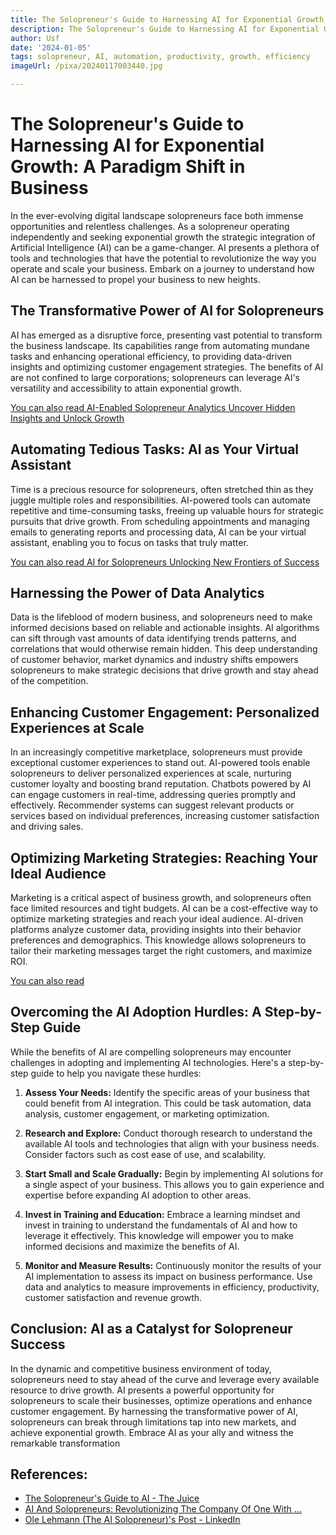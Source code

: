 ```yaml
---
title: The Solopreneur's Guide to Harnessing AI for Exponential Growth
description: The Solopreneur's Guide to Harnessing AI for Exponential Growth
author: Usf
date: '2024-01-05'
tags: solopreneur, AI, automation, productivity, growth, efficiency
imageUrl: /pixa/20240117003440.jpg

---
```

# The Solopreneur's Guide to Harnessing AI for Exponential Growth: A Paradigm Shift in Business

In  the ever-evolving digital landscape solopreneurs face both immense opportunities and relentless challenges. As a solopreneur operating independently and  seeking exponential growth the strategic integration of Artificial Intelligence  (AI) can be a game-changer. AI  presents a plethora of tools and  technologies that  have the potential to  revolutionize the way you operate and scale your business. Embark on a journey  to understand how AI can  be harnessed to propel your business to new heights.

## The Transformative Power of AI for Solopreneurs

AI has emerged  as a disruptive force, presenting vast potential to transform the business  landscape. Its capabilities range  from automating mundane tasks and enhancing operational efficiency, to  providing data-driven insights and optimizing customer engagement strategies. The benefits of AI are  not confined to large corporations; solopreneurs can leverage AI's versatility and accessibility to attain exponential growth.

[You can also read  AI-Enabled Solopreneur Analytics Uncover Hidden Insights and Unlock Growth](AI-Enabled%20Solopreneur%20Analytics%20Uncover%20Hidden%20Insights%20and%20Unlock%20Growth)


## Automating Tedious  Tasks: AI as Your  Virtual Assistant

Time is a  precious resource for solopreneurs, often stretched thin  as they juggle  multiple roles and responsibilities. AI-powered tools can automate repetitive and time-consuming tasks, freeing up valuable hours for strategic pursuits that drive growth. From scheduling appointments and managing emails to  generating reports and processing data, AI can be your virtual assistant, enabling you to  focus on tasks that truly matter.

[You can also read AI for Solopreneurs Unlocking New Frontiers of Success](AI%20for%20Solopreneurs%20Unlocking%20New%20Frontiers%20of%20Success)


## Harnessing  the Power  of Data Analytics

Data is the lifeblood of modern business, and solopreneurs need to make informed  decisions based on reliable and actionable insights. AI algorithms  can sift through vast amounts of data  identifying trends patterns, and correlations that would otherwise remain hidden. This deep  understanding of customer  behavior, market  dynamics and industry shifts empowers solopreneurs to make strategic decisions that drive growth and stay  ahead of the  competition.

## Enhancing Customer Engagement: Personalized Experiences at Scale

In an increasingly  competitive marketplace, solopreneurs must provide exceptional customer experiences to stand out. AI-powered tools  enable solopreneurs to deliver personalized experiences at scale, nurturing customer loyalty and boosting brand reputation. Chatbots  powered by AI can engage customers in real-time, addressing  queries promptly and effectively. Recommender systems can suggest relevant products or services based  on individual preferences, increasing customer satisfaction  and driving sales.

## Optimizing Marketing Strategies: Reaching Your Ideal Audience

Marketing is  a critical aspect of business growth, and solopreneurs often face limited resources and tight  budgets. AI can be a cost-effective way to optimize marketing  strategies and reach your ideal audience. AI-driven platforms analyze customer data, providing  insights into  their behavior preferences and demographics. This knowledge allows solopreneurs to tailor their marketing messages target the right customers, and maximize ROI.

[You can also read  ]()


##  Overcoming the AI Adoption Hurdles: A Step-by-Step Guide

While the benefits of AI  are compelling solopreneurs may encounter challenges in adopting and implementing AI technologies. Here's a step-by-step guide to help you navigate these hurdles:

1. **Assess Your Needs:** Identify  the specific areas of your business  that could benefit from AI integration. This could be task automation, data analysis, customer engagement, or marketing  optimization.

2. **Research and Explore:** Conduct thorough research to understand the available AI tools and technologies that align with your business needs. Consider factors such as cost ease of use, and scalability.

3. **Start Small and  Scale Gradually:** Begin by implementing AI solutions for a single aspect of your business. This allows you  to gain experience and expertise before expanding AI adoption to other areas.

4. **Invest in  Training and Education:** Embrace  a learning mindset and invest  in training to understand  the fundamentals of AI  and  how to leverage it effectively. This knowledge will empower you to make informed  decisions and maximize the benefits  of AI.

5. **Monitor and Measure Results:** Continuously monitor the results of your AI implementation to assess its impact on business performance. Use data and analytics to measure improvements  in efficiency, productivity, customer  satisfaction and revenue growth.

## Conclusion:  AI as a Catalyst for Solopreneur Success

In the  dynamic and competitive business environment of today, solopreneurs need to  stay ahead of the  curve and leverage every available resource to drive growth. AI presents a powerful opportunity  for solopreneurs to scale their businesses, optimize  operations  and  enhance customer engagement.  By harnessing the transformative power of AI, solopreneurs can break through limitations tap into new markets, and  achieve exponential growth. Embrace AI as  your ally and witness the remarkable transformation

## References:
- [The Solopreneur's Guide to AI - The Juice](https://app.thejuicehq.com/content/Raye8ys4f69J9zHXQNfxLA7q)
- [AI And Solopreneurs: Revolutionizing The Company Of One With ...](https://manson.space/blog/ai-and-solopreneurs/)
- [Ole Lehmann (The AI Solopreneur)'s Post - LinkedIn](https://www.linkedin.com/posts/ole-lehmann-the-ai-solopreneur-918a6094_ai-generated-video-is-getting-scary-realistic-activity-7114979926876823553-NUpB)
